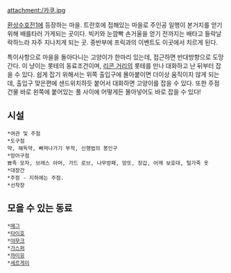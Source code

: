 attachment:/카쿠.jpg

[[환상수호전1]]에 등장하는 마을. 트란호에 접해있는 마을로 주인공 일행이 본거지를 얻기위해 배를타러 가게되는 곳이다. 빅키와 눈깜빡 손거울을 얻기 전까지는 배타고 들락날락하느라 자주 지나치게 되는 곳. 중반부에 프릭과의 이벤트도 이곳에서 치르게 된다. 

특이사항으로 마을을 돌아다니는 고양이가 한마리 있는데, 접근하면 반대방향으로 도망간다. 이 냥이는 롯테의 동료조건이며, [[리콘 거리]]의 롯테를 만나 대화하고 난 뒤부터 잡을 수 있다. 쉽게 잡기 위해서는 위쪽 출입구에 몰아붙이면 더이상 움직이지 않게 되는데, 출입구 맞은편에 샌드위치하듯 붙어서 대화하면 고양이를 잡을 수 있다. 또한 주점 건물 바로 왼쪽에 붙어있는 풀 사이에 어떻게든 몰아넣어도 바로 잡을 수 있다!


== 시설 ==
 *여관 및 주점
 *도구점
 약, 해독약, 빠져나가기 부적, 신행법의 봉인구
 *방어구점
 뾰족 모자, 브레스 아머, 가드 로브, 나무방패, 망또, 장갑, 어깨 보호대, 털가죽 옷
 *대장간
 *주점 - 지하에는 주점.
 *선착장


== 모을 수 있는 동료 ==
 *[[메그]]
 *[[타이호]]
 *[[야무크]]
 *[[가스퍼]]
 *[[까미유]]
 *[[세르게이]]
